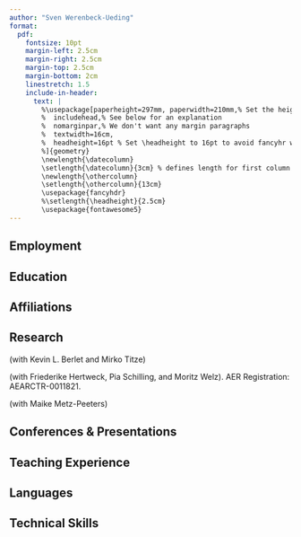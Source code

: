 ```yaml
---
author: "Sven Werenbeck-Ueding"
format: 
  pdf:
    fontsize: 10pt
    margin-left: 2.5cm
    margin-right: 2.5cm
    margin-top: 2.5cm
    margin-bottom: 2cm
    linestretch: 1.5
    include-in-header:
      text: |
        %\usepackage[paperheight=297mm, paperwidth=210mm,% Set the height and width of the paper
        %  includehead,% See below for an explanation
        %  nomarginpar,% We don't want any margin paragraphs
        %  textwidth=16cm,
        %  headheight=16pt % Set \headheight to 16pt to avoid fancyhr warnings
        %]{geometry}
        \newlength{\datecolumn}
        \setlength{\datecolumn}{3cm} % defines length for first column in table
        \newlength{\othercolumn}
        \setlength{\othercolumn}{13cm}
        \usepackage{fancyhdr}
        %\setlength{\headheight}{2.5cm}
        \usepackage{fontawesome5}
---
```


\pagestyle{fancy}
\fancyhead{}

\fancyhead[c]{
\Large Sven Werenbeck-Ueding\hfill Curriculum Vitae
}

\fancyfoot[r]{
Last updated: \today
}

\begin{tabular}{ll}

\faAddressBook[regular] & Ruhr University Bochum\\
& Faculty of Management \& Economics\\
& Universitätsstraße 150\\
& D-44801 Bochum, Germany\\

\faEnvelope[regular] & \href{mailto:sven.werenbeck-ueding@ruhr-uni-bochum.de}{sven.werenbeck-ueding@ruhr-uni-bochum.de}\\
\faPhone & +49 (0) 234 32-27523\\
\faGlobe & \href{https://werenbeck-ueding.github.io/}{https://werenbeck-ueding.github.io/}\\

\end{tabular}


<!-- ## Resarch Interests -->

<!-- \begin{tabular}{p{\datecolumn}p{\othercolumn}} -->
<!--    & \textbf{Applied Microeconometrics, Spatial Economics, Education Economics}\\ -->
<!-- \end{tabular} -->


## Employment

<!--Positions & Affiliations-->

\begin{tabular}{p{\datecolumn}|p{\othercolumn}}
  Since 10/2021 & \textit{Research Assistant}, Chair of Empirical Economics at Ruhr University Bochum\\
  11/2021 -- 12/2024 & \textit{Product Owner} (self-employed, client: adesso SE), Witten\\
  01/2021 -- 09/2021 & \textit{Student Assistant} in Software Development (Business Analysis \& Product Ownership, LoB Banking), adesso SE, Dortmund\\
  10/2019 -- 06/2020 & \textit{Student Assistant}, Chair of Statistics / Econometrics at Ruhr University Bochum\\
  02/2018 -- 09/2018 & \textit{Military Service}, Mountain Engineer Battalion 8, Ingolstadt\\
  10/2015 -- 03/2016 & \textit{Student Assistant}, GFKL Financial Services AG, Essen 
\end{tabular}


## Education

\begin{tabular}{p{\datecolumn}|p{\othercolumn}}
  \textit{Ongoing} & \textit{PhD} in Management \& Economics, Ruhr University Bochum\\
  & Supervisor: Prof. Dr. Thomas K. Bauer (Ruhr University Bochum, RWI, IZA)\\
  & Co-Supervisor: Prof. Dr. Dr. h.c. Christoph M. Schmidt (Ruhr University Bochum, RWI)\\
  10/2018 -- 10/2021 & \textit{Master of Science} in Management \& Economics, Ruhr University Bochum\\
  10/2014 -- 09/2017 & \textit{Bachelor of Science} in Management \& Economics, Ruhr University Bochum\\
  %08/2006 -- 06/2014 & \textit{Abitur}, Annette-von-Droste-Hülfshoff Gymnasium Dülmen
\end{tabular}


## Affiliations

\begin{tabular}{p{\datecolumn}|p{\othercolumn}}
  Since 04/2023 & \textit{Guest Researcher}, Department of Labor Markets, Education, Population at RWI -- Leibniz-Institute for Economic Research\\
\end{tabular}


## Research

\textbf{Work in Progress:}

\textit{``Local Childcare Access and Local Employment"}

\textit{``Unintended Consequences? The Effects of a Place-based Policy on Firm Market Power"} (with Kevin L. Berlet and Mirko Titze)

\textit{``Lost in Translation. Information Frictions in School Track Choice -- Evidence from a Randomized Field Experiment"} (with Friederike Hertweck, Pia Schilling, and Moritz Welz). AER Registration: AEARCTR-0011821.

\textit{``Heterogeneous Trends in Apartment Rental Prices"} (with Maike Metz-Peeters)


## Conferences & Presentations

\begin{tabular}{p{\datecolumn}|p{\othercolumn}}
  2022 & 61st ERSA Conference
\end{tabular}


## Teaching Experience

\begin{tabular}{p{\datecolumn}|p{\othercolumn}}
\multicolumn{2}{l}{Ruhr University Bochum:} \\
2025         & Tutorial ``Introduction to Microeconometrics'' (Master) \\
2024         & Seminar ``Empirical Economics'' (Bachelor) \\
             & Seminar ``Economics of Migration'' (Master) \\
             & Lecture ``Data Analysis Using R'' (Master) \\
2023         & Tutorial ``Labor Economics'' (Master) \\
             & Lecture ``Data Analysis Using R'' (Master) \\
2021--2022   & Tutorial ``Applied Empirical Economics'' (Bachelor) \\
             & Tutorial ``Labor Economics'' (Master) \\
2019--2020   & Tutorial ``Statistics II'' (Bachelor) \\
\end{tabular}


## Languages

\begin{tabular}{p{\datecolumn}p{\othercolumn}}
   & German (native), English (fluent)
\end{tabular}


## Technical Skills

\begin{tabular}{p{\datecolumn}p{\othercolumn}}
   \textbf{Programming:} & R (proficient), Python (basic), Stata (basic)\\
   \textbf{Typewriting:} & Quarto, \LaTeX\\
   \textbf{Other:} & Git
\end{tabular}
